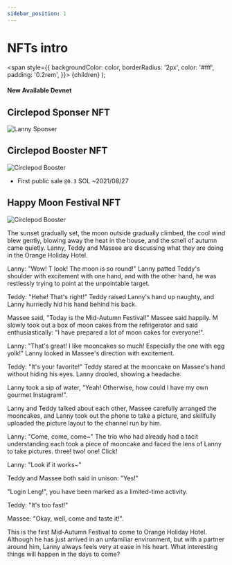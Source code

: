 ```yaml
---
sidebar_position: 1
---
```


# NFTs intro

  <span
    style={{
      backgroundColor: color,
      borderRadius: '2px',
      color: '#fff',
      padding: '0.2rem',
    }}>
    {children}
  </span>
);

#### New Available <Highlight color="#25c2a0">Devnet</Highlight>

## Circlepod Sponser NFT

![Lanny Sponser](/img/nfts/sponsor_lanny.png)

## Circlepod Booster NFT

![Circlepod Booster](/img/nfts/booster.png)

* First public sale `@0.3` SOL ~2021/08/27

## Happy Moon Festival NFT

![Circlepod Booster](/img/nfts/moon2021.png)

The sunset gradually set, the moon outside gradually climbed, the cool wind blew gently, blowing away the heat in the house, and the smell of autumn came quietly. Lanny, Teddy and Massee are discussing what they are doing in the Orange Holiday Hotel.

Lanny: "Wow! T look! The moon is so round!" Lanny patted Teddy's shoulder with excitement with one hand, and with the other hand, he was restlessly trying to point at the unpointable target.

Teddy: "Hehe! That's right!" Teddy raised Lanny's hand up naughty, and Lanny hurriedly hid his hand behind his back.

Massee said, "Today is the Mid-Autumn Festival!" Massee said happily. M slowly took out a box of moon cakes from the refrigerator and said enthusiastically: "I have prepared a lot of moon cakes for everyone!".

Lanny: "That's great! I like mooncakes so much! Especially the one with egg yolk!" Lanny looked in Massee's direction with excitement.

Teddy: "It's your favorite!" Teddy stared at the mooncake on Massee's hand without hiding his eyes. Lanny drooled, showing a headache.

Lanny took a sip of water, "Yeah! Otherwise, how could I have my own gourmet Instagram!".

Lanny and Teddy talked about each other, Massee carefully arranged the mooncakes, and Lanny took out the phone to take a picture, and skillfully uploaded the picture layout to the channel run by him.

Lanny: "Come, come, come~" The trio who had already had a tacit understanding each took a piece of mooncake and faced the lens of Lanny to take pictures. three! two! one! Click!

Lanny: "Look if it works~"

Teddy and Massee both said in unison: "Yes!"

"Login Leng!", you have been marked as a limited-time activity.

Teddy: "It's too fast!"

Massee: "Okay, well, come and taste it!".

This is the first Mid-Autumn Festival to come to Orange Holiday Hotel. Although he has just arrived in an unfamiliar environment, but with a partner around him, Lanny always feels very at ease in his heart. What interesting things will happen in the days to come?